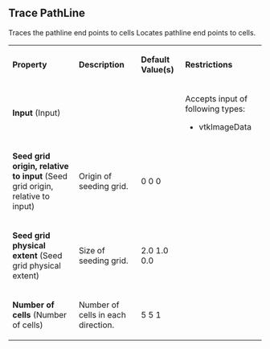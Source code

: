 
==Trace PathLine==

Traces the pathline end points to cells
Locates pathline end points to cells.


{| class="PropertiesTable" border="1" cellpadding="5"
|-
| '''Property'''
| '''Description'''
| '''Default Value(s)'''
| '''Restrictions'''

|-
|'''Input''' (Input)
|

|

|
Accepts input of following types:
* vtkImageData
|-
|'''Seed grid origin, relative to input''' (Seed grid origin, relative to input)
|

Origin of seeding grid.

|
0 0 0
|

|-
|'''Seed grid physical extent''' (Seed grid physical extent)
|

Size of seeding grid.

|
2.0 1.0 0.0
|

|-
|'''Number of cells''' (Number of cells)
|

Number of cells in each direction.

|
5 5 1
|


|}

